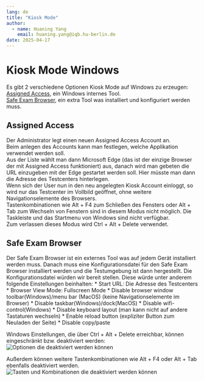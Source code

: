 ```yaml
---
lang: de
title: "Kiosk Mode"
author:
  - name: Huaning Yang
    email: huaning.yang@iqb.hu-berlin.de
date: 2025-04-17
---
```


# Kiosk Mode Windows
Es gibt 2 verschiedene Optionen Kiosk Mode auf Windows zu erzeugen:  
[Assigned Access](#assigned-access), ein Windows internes Tool.  
[Safe Exam Browser](#safe-exam-browser), ein extra Tool was installiert und konfiguriert werden muss.

## Assigned Access
Der Administrator legt einen neuen Assigned Access Account an.  
Beim anlegen des Accounts kann man festlegen, welche Applikation verwendet werden soll.  
Aus der Liste wählt man dann Microsoft Edge (das ist der einzige Browser der mit Assigned Access funktioniert) aus, danach wird man gebeten die URL einzugeben mit der Edge gestartet werden soll. Hier müsste man dann die Adresse des Testcenters hinterlegen.  
Wenn sich der User nun in den neu angelegten Kiosk Account einloggt, so wird nur das Testcenter im Vollbild geöffnet, ohne weitere Navigationselemente des Browsers.  
Tastenkombinationen wie Alt + F4 zum Schließen des Fensters oder Alt + Tab zum Wechseln von Fenstern sind in diesem Modus nicht möglich. Die Taskleiste und das Startmenu von Windows sind nicht verfügbar.  
Zum verlassen dieses Modus wird Ctrl + Alt + Delete verwendet.

## Safe Exam Browser
Der Safe Exam Browser ist ein externes Tool was auf jedem Gerät installiert werden muss.
Danach muss eine Konfigurationsdatei für den Safe Exam Browser installiert werden und die Testumgebung ist dann hergestellt.
Die Konfigurationsdatei würden wir bereit stellen. Diese würde unter anderem folgende Einstellungen beinhalten:
* Start URL: Die Adresse des Testcenters
* Browser View Mode: Fullscreen Mode 
* Disable browser window toolbar(Windows)/menu bar (MacOS) (keine Navigationselemente im Browser)
* Disable taskbar(Windows)/dock(MacOS)
* Disable wifi-control(Windows)
* Disable keyboard layout (man kann nicht auf andere Tastaturen wechseln)
* Enable reload button (expliziter Button zum Neuladen der Seite)
* Disable copy/paste

Windows Einstellungen, die über Ctrl + Alt + Delete erreichbar, können eingeschränkt bzw. deaktiviert werden:
![Optionen die deaktiviert werden können](seb_task.PNG){#fig-task}

Außerdem können weitere Tastenkombinationen wie Alt + F4 oder Alt + Tab ebenfalls deaktiviert werden.  
![Tasten und Kombinationen die deaktiviert werden können](seb_keys.PNG){#fig-keys}
